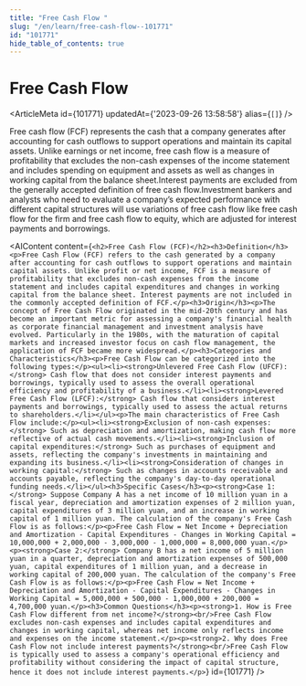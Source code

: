 ```yaml
---
title: "Free Cash Flow "
slug: "/en/learn/free-cash-flow--101771"
id: "101771"
hide_table_of_contents: true
---
```



# Free Cash Flow 

<ArticleMeta id={101771} updatedAt={'2023-09-26 13:58:58'} alias={`[]`} />
<div className='border-solid border-b border-t-0 my-4 border-[var(--ifm-color-gray-300)]' />

Free cash flow (FCF) represents the cash that a company generates after accounting for cash outflows to support operations and maintain its capital assets. Unlike earnings or net income, free cash flow is a measure of profitability that excludes the non-cash expenses of the income statement and includes spending on equipment and assets as well as changes in working capital from the balance sheet.Interest payments are excluded from the generally accepted definition of free cash flow.Investment bankers and analysts who need to evaluate a company’s expected performance with different capital structures will use variations of free cash flow like free cash flow for the firm and free cash flow to equity, which are adjusted for interest payments and borrowings.

<AIContent content={`<h2>Free Cash Flow (FCF)</h2><h3>Definition</h3><p>Free Cash Flow (FCF) refers to the cash generated by a company after accounting for cash outflows to support operations and maintain capital assets. Unlike profit or net income, FCF is a measure of profitability that excludes non-cash expenses from the income statement and includes capital expenditures and changes in working capital from the balance sheet. Interest payments are not included in the commonly accepted definition of FCF.</p><h3>Origin</h3><p>The concept of Free Cash Flow originated in the mid-20th century and has become an important metric for assessing a company's financial health as corporate financial management and investment analysis have evolved. Particularly in the 1980s, with the maturation of capital markets and increased investor focus on cash flow management, the application of FCF became more widespread.</p><h3>Categories and Characteristics</h3><p>Free Cash Flow can be categorized into the following types:</p><ul><li><strong>Unlevered Free Cash Flow (UFCF):</strong> Cash flow that does not consider interest payments and borrowings, typically used to assess the overall operational efficiency and profitability of a business.</li><li><strong>Levered Free Cash Flow (LFCF):</strong> Cash flow that considers interest payments and borrowings, typically used to assess the actual returns to shareholders.</li></ul><p>The main characteristics of Free Cash Flow include:</p><ul><li><strong>Exclusion of non-cash expenses:</strong> Such as depreciation and amortization, making cash flow more reflective of actual cash movements.</li><li><strong>Inclusion of capital expenditures:</strong> Such as purchases of equipment and assets, reflecting the company's investments in maintaining and expanding its business.</li><li><strong>Consideration of changes in working capital:</strong> Such as changes in accounts receivable and accounts payable, reflecting the company's day-to-day operational funding needs.</li></ul><h3>Specific Cases</h3><p><strong>Case 1:</strong> Suppose Company A has a net income of 10 million yuan in a fiscal year, depreciation and amortization expenses of 2 million yuan, capital expenditures of 3 million yuan, and an increase in working capital of 1 million yuan. The calculation of the company's Free Cash Flow is as follows:</p><p>Free Cash Flow = Net Income + Depreciation and Amortization - Capital Expenditures - Changes in Working Capital = 10,000,000 + 2,000,000 - 3,000,000 - 1,000,000 = 8,000,000 yuan.</p><p><strong>Case 2:</strong> Company B has a net income of 5 million yuan in a quarter, depreciation and amortization expenses of 500,000 yuan, capital expenditures of 1 million yuan, and a decrease in working capital of 200,000 yuan. The calculation of the company's Free Cash Flow is as follows:</p><p>Free Cash Flow = Net Income + Depreciation and Amortization - Capital Expenditures - Changes in Working Capital = 5,000,000 + 500,000 - 1,000,000 + 200,000 = 4,700,000 yuan.</p><h3>Common Questions</h3><p><strong>1. How is Free Cash Flow different from net income?</strong><br/>Free Cash Flow excludes non-cash expenses and includes capital expenditures and changes in working capital, whereas net income only reflects income and expenses on the income statement.</p><p><strong>2. Why does Free Cash Flow not include interest payments?</strong><br/>Free Cash Flow is typically used to assess a company's operational efficiency and profitability without considering the impact of capital structure, hence it does not include interest payments.</p>`} id={101771} />
